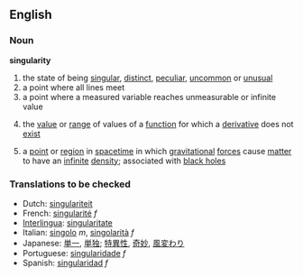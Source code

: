 ==English==
===Noun===
'''singularity'''

# the state of being [[singular]], [[distinct]], [[peculiar]], [[uncommon]] or [[unusual]]
# a point where all lines meet
# a point where a measured variable reaches unmeasurable or infinite value
#{{mathematics}} the [[value]] or [[range]] of values of a [[function]] for which a [[derivative]] does not [[exist]]
#{{physics}} a [[point]] or [[region]] in [[spacetime]] in which [[gravitational]] [[force]]s cause [[matter]] to have an [[infinite]] [[density]]; associated with [[black hole]]s

===Translations to be checked===
*Dutch: [[singulariteit]]
*French: [[singularité]] ''f''
*[[Interlingua]]: [[singularitate]]
*Italian: [[singolo]] ''m'', [[singolarità]] ''f''
*Japanese: [[単一]], [[単独]]; [[特異性]], [[奇妙]], [[風変わり]]
*Portuguese: [[singularidade]] ''f''
*Spanish: [[singularidad]] ''f''